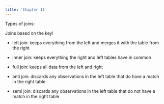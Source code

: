 ```yaml
---
title: 'Chapter 11' 
--- 
```


Types of joins: 

Joins based on the key!

- left join: keeps everything from the left and merges it with the table from the right 

- inner join: keeps everything the right and left tables have in common 

- full join: keeps all data from the left and right 

- anti join: discards any observations in the left table that do have a match in the right table

- semi join: discards any observations in the left table that do not have a match in the right table

